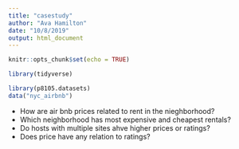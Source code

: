 ```yaml
---
title: "casestudy"
author: "Ava Hamilton"
date: "10/8/2019"
output: html_document
---
```


```r
knitr::opts_chunk$set(echo = TRUE)

library(tidyverse)

library(p8105.datasets)
data("nyc_airbnb")
```

* How are air bnb prices related to rent in the nieghborhood?
* Which neighborhood has most expensive and cheapest rentals?
* Do hosts with multiple sites ahve higher prices or ratings?
* Does price have any relation to ratings?